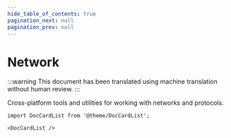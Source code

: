 ```yaml
---
hide_table_of_contents: true
pagination_next: null
pagination_prev: null
---
```


# Network

:::warning
This document has been translated using machine translation without human review.
:::

Cross-platform tools and utilities for working with networks and protocols.

```mdx-code-block
import DocCardList from '@theme/DocCardList';

<DocCardList />
```
